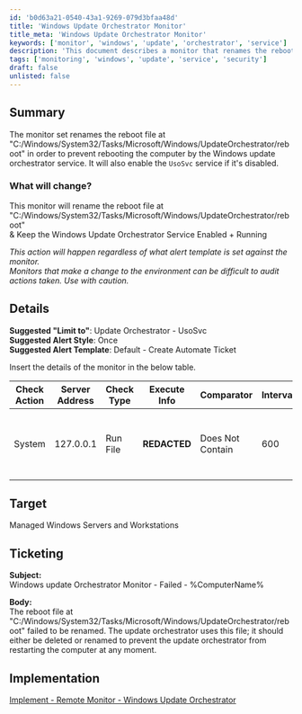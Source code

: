 ```yaml
---
id: 'b0d63a21-0540-43a1-9269-079d3bfaa48d'
title: 'Windows Update Orchestrator Monitor'
title_meta: 'Windows Update Orchestrator Monitor'
keywords: ['monitor', 'windows', 'update', 'orchestrator', 'service']
description: 'This document describes a monitor that renames the reboot file used by the Windows Update Orchestrator to prevent unwanted reboots. It also ensures that the UsoSvc service is enabled and running, providing a safeguard against interruptions caused by automatic updates.'
tags: ['monitoring', 'windows', 'update', 'service', 'security']
draft: false
unlisted: false
---
```

## Summary

The monitor set renames the reboot file at "C:/Windows/System32/Tasks/Microsoft/Windows/UpdateOrchestrator/reboot" in order to prevent rebooting the computer by the Windows update orchestrator service. It will also enable the `UsoSvc` service if it's disabled.

### What will change?
This monitor will rename the reboot file at  
"C:/Windows/System32/Tasks/Microsoft/Windows/UpdateOrchestrator/reboot"  
& Keep the Windows Update Orchestrator Service Enabled + Running

*This action will happen regardless of what alert template is set against the monitor.*  
*Monitors that make a change to the environment can be difficult to audit actions taken. Use with caution.*

## Details

**Suggested "Limit to"**: Update Orchestrator - UsoSvc  
**Suggested Alert Style**: Once  
**Suggested Alert Template**: Default - Create Automate Ticket  

Insert the details of the monitor in the below table.

| Check Action | Server Address | Check Type | Execute Info | Comparator | Interval | Result |
|--------------|----------------|------------|---------------|------------|----------|--------|
| System       | 127.0.0.1     | Run File   | **REDACTED**  | Does Not Contain | 600      | Failed to rename the reboot file |

## Target

Managed Windows Servers and Workstations

## Ticketing

**Subject:**  
Windows update Orchestrator Monitor - Failed - %ComputerName%

**Body:**  
The reboot file at "C:/Windows/System32/Tasks/Microsoft/Windows/UpdateOrchestrator/reboot" failed to be renamed. The update orchestrator uses this file; it should either be deleted or renamed to prevent the update orchestrator from restarting the computer at any moment.

## Implementation

[Implement - Remote Monitor - Windows Update Orchestrator](https://proval.itglue.com/DOC-5078775-16291367)













